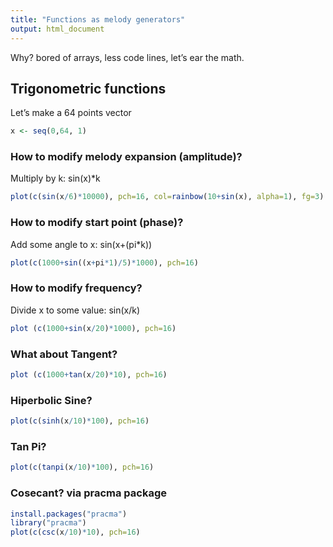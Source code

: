 ```yaml
---
title: "Functions as melody generators"
output: html_document
---
```


Why? bored of arrays, less code lines, let's ear the math.

## Trigonometric functions
Let's make a 64 points vector

```r
x <- seq(0,64, 1)
```

### How to modify melody expansion (amplitude)?
Multiply by k: sin(x)*k

```r
plot(c(sin(x/6)*10000), pch=16, col=rainbow(10+sin(x), alpha=1), fg=3)
```

### How to modify start point (phase)?
Add some angle to x: sin(x+(pi*k))

```r
plot(c(1000+sin((x+pi*1)/5)*1000), pch=16)
```

### How to modify  frequency?
Divide x to some value: sin(x/k)

```r
plot (c(1000+sin(x/20)*1000), pch=16)
```

### What about Tangent?

```r
plot (c(1000+tan(x/20)*10), pch=16)
```

### Hiperbolic Sine?

```r
plot(c(sinh(x/10)*100), pch=16)
```



### Tan Pi?

```r
plot(c(tanpi(x/10)*100), pch=16)
```

### Cosecant? via pracma package


```r
install.packages("pracma")
library("pracma")
plot(c(csc(x/10)*10), pch=16)
```

